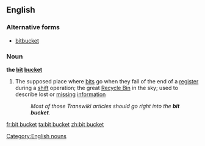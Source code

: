 ==English==
{{wikipedia}}

===Alternative forms===
* [[bitbucket]]

===Noun===
'''the [[bit]] [[bucket]]''' {{context|singulare tantum}}

# {{context|informal|computing}} The supposed place where [[bit]]s go when they fall of the end of a [[register]] during a [[shift]] operation; the great [[recycle bin|Recycle Bin]] in the sky; used to describe lost or [[missing]] [[information]]
#: ''Most of those Transwiki articles should go right into the '''bit bucket'''.''

[[Category:English nouns]]

[[fr:bit bucket]]
[[ta:bit bucket]]
[[zh:bit bucket]]